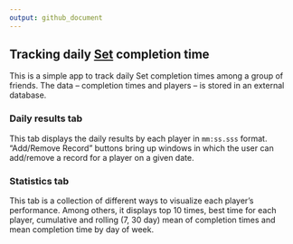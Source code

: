 ```yaml
---
output: github_document
---
```


<!-- README.md is generated from README.Rmd. Please edit that file -->

## Tracking daily [Set](https://www.setgame.com/set/puzzle) completion time

This is a simple app to track daily Set completion times among a group of friends.
The data -- completion times and players -- is stored in an external database.

### Daily results tab

This tab displays the daily results by each player in `mm:ss.sss` format.
"Add/Remove Record" buttons bring up windows in which the user can
add/remove a record for a player on a given date.

### Statistics tab

This tab is a collection of different ways to visualize each player's performance.
Among others, it displays top 10 times, best time for each player, cumulative and
rolling (7, 30 day) mean of completion times and mean completion
time by day of week.
